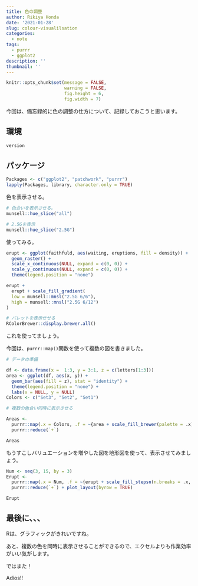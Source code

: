 ```yaml
---
title: 色の調整
author: Rikiya Honda
date: '2021-01-28'
slug: colour-visualilsation
categories:
  - note
tags:
  - purrr
  - ggplot2
description: ''
thumbnail: ''
---
```


```r
knitr::opts_chunk$set(message = FALSE,
                      warning = FALSE,
                      fig.height = 6,
                      fig.width = 7)
```

今回は、備忘録的に色の調整の仕方について、記録しておこうと思います。

## 環境

```r
version
```

## パッケージ

```r
Packages <- c("ggplot2", "patchwork", "purrr")
lapply(Packages, library, character.only = TRUE)
```

色を表示させる。

```r
# 色合いを表示させる。
munsell::hue_slice("all")

# 2.5Gを表示
munsell::hue_slice("2.5G")
```


使ってみる。

```r
erupt <- ggplot(faithfuld, aes(waiting, eruptions, fill = density)) +
  geom_raster() +
  scale_x_continuous(NULL, expand = c(0, 0)) +
  scale_y_continuous(NULL, expand = c(0, 0)) +
  theme(legend.position = "none")

erupt +
  erupt + scale_fill_gradient(
  low = munsell::mnsl("2.5G 6/6"),
  high = munsell::mnsl("2.5G 6/12")
)
```



```r
# パレットを表示せせる
RColorBrewer::display.brewer.all()
```

これを使ってましょう。

今回は、`purrr::map()`関数を使って複数の図を書きました。

```r
# データの準備

df <- data.frame(x =  1:3, y = 3:1, z = c(letters[1:3]))
area <- ggplot(df, aes(x, y)) +
  geom_bar(aes(fill = z), stat = "identity") +
  theme(legend.position = "none") +
  labs(x = NULL, y = NULL)
Colors <- c("Set3", "Set2", "Set1")

# 複数の色合い同時に表示させる

Areas <- 
  purrr::map(.x = Colors, .f = ~{area + scale_fill_brewer(palette = .x)}) %>% 
  purrr::reduce(`+`) 

Areas
```

もうすこしバリュエーションを増やした図を地形図を使って、表示させてみましょう。


```r
Num <- seq(3, 15, by = 3)
Erupt <-
  purrr::map(.x = Num, .f = ~{erupt + scale_fill_stepsn(n.breaks = .x, colours = terrain.colors(12))}) %>% 
  purrr::reduce(`+`) + plot_layout(byrow = TRUE)

Erupt
```


## 最後に、、、

Rは、グラフィックがきれいですね。

あと、複数の色を同時に表示させることができるので、エクセルよりも作業効率がいい気がします。

ではまた！

Adios!!
